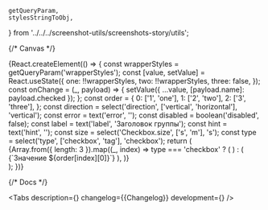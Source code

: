 


    getQueryParam,
    stylesStringToObj,
} from '../../../screenshot-utils/screenshots-story/utils';

<Meta title='Components/CheckboxGroup' component={CheckboxGroup} id='CheckboxGroup' />

{/* Canvas */}

<Story name='CheckboxGroup'>
    {React.createElement(() => {
        const wrapperStyles = getQueryParam('wrapperStyles');
        const [value, setValue] = React.useState({
            one: !!wrapperStyles,
            two: !!wrapperStyles,
            three: false,
        });
        const onChange = (_, payload) => {
            setValue({ ...value, [payload.name]: payload.checked });
        };
        const order = {
            0: ['1', 'one'],
            1: ['2', 'two'],
            2: ['3', 'three'],
        };
        const direction = select('direction', ['vertical', 'horizontal'], 'vertical');
        const error = text('error', '');
        const disabled = boolean('disabled', false);
        const label = text('label', 'Заголовок группы');
        const hint = text('hint', '');
        const size = select('Checkbox.size', ['s', 'm'], 's');
        const type = select('type', ['checkbox', 'tag'], 'checkbox');
        return (
            <div style={stylesStringToObj(wrapperStyles)}>
                <CheckboxGroup
                    label={label}
                    hint={hint}
                    onChange={onChange}
                    direction={direction}
                    error={error}
                    disabled={disabled}
                    type={type}
                >
                    {Array.from({ length: 3 }).map((_, index) =>
                        type === 'checkbox' ? (
                            <Checkbox
                                key={`${index}-check`}
                                size={size}
                                label={`Значение ${order[index][0]}`}
                                name={`${order[index][1]}`}
                                checked={value[order[index][1]]}
                            />
                        ) : (
                            <Tag
                                key={`${index}-tag`}
                                size={size}
                                name={`${order[index][1]}`}
                                checked={value[order[index][1]]}
                            >
                                {`Значение ${order[index][0]}`}
                            </Tag>
                        ),
                    )}
                </CheckboxGroup>
            </div>
        );
    })}
</Story>

{/* Docs */}

<ComponentHeader
    name='CheckboxGroup'
    version={packageJson.version}
    package='@alfalab/core-components/checkbox-group'
    design='https://www.figma.com/file/cdNnkh2QdxuvYLrBm4cubM/Web-%3A%3A-Core-Default-Components?node-id=172%3A30800'
    children='Используется для выбора одного или нескольких доступных значений.'
/>

<Tabs
    description={<Description />}
    changelog={<Markdown>{Changelog}</Markdown>}
    development={<Development />}
/>
